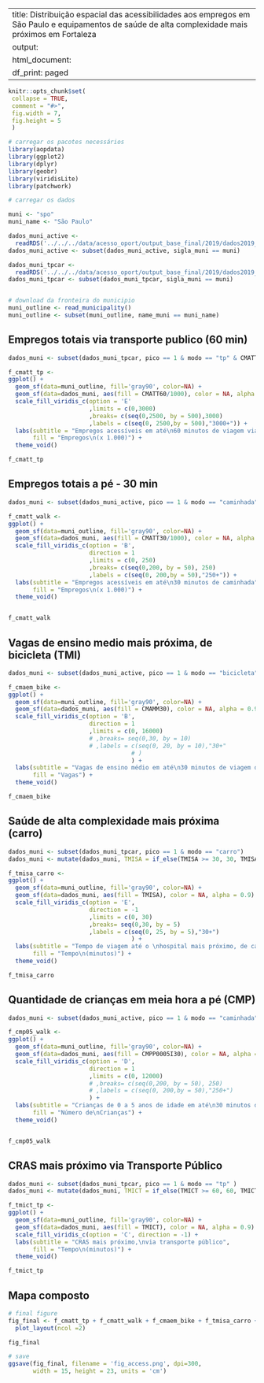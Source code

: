 
---
title: Distribuição espacial das acessibilidades aos empregos em São Paulo e equipamentos de saúde de alta complexidade mais próximos em Fortaleza
output:
  html_document:
    df_print: paged
---
  
```r
knitr::opts_chunk$set(
 collapse = TRUE,
 comment = "#>",
 fig.width = 7,
 fig.height = 5
 )
```


```r
# carregar os pacotes necessários
library(aopdata)
library(ggplot2)
library(dplyr)
library(geobr)
library(viridisLite)
library(patchwork)
```



```r
# carregar os dados

muni <- "spo"
muni_name <- "São Paulo"

dados_muni_active <- 
  readRDS('../../../data/acesso_oport/output_base_final/2019/dados2019_AcessOport_access_active_v1.0.rds')
dados_muni_active <- subset(dados_muni_active, sigla_muni == muni)

dados_muni_tpcar <- 
  readRDS('../../../data/acesso_oport/output_base_final/2019/dados2019_AcessOport_access_tpcar_v1.0.rds')
dados_muni_tpcar <- subset(dados_muni_tpcar, sigla_muni == muni)


# download da fronteira do municipio
muni_outline <- read_municipality()
muni_outline <- subset(muni_outline, name_muni == muni_name)
```


## Empregos totais via transporte publico (60 min)


```r
dados_muni <- subset(dados_muni_tpcar, pico == 1 & modo == "tp" & CMATT60 > 0)

f_cmatt_tp <-
ggplot() +
  geom_sf(data=muni_outline, fill='gray90', color=NA) +
  geom_sf(data=dados_muni, aes(fill = CMATT60/1000), color = NA, alpha = 0.9) +
  scale_fill_viridis_c(option = 'E'
                       ,limits = c(0,3000)
                       ,breaks= c(seq(0,2500, by = 500),3000)
                       ,labels = c(seq(0, 2500,by = 500),"3000+")) +
  labs(subtitle = "Empregos acessíveis em até\n60 minutos de viagem via\ntransporte público", 
       fill = "Empregos\n(x 1.000)") +
  theme_void()

f_cmatt_tp
```


## Empregos totais a pé - 30 min

```r
dados_muni <- subset(dados_muni_active, pico == 1 & modo == "caminhada" & CMATT30 > 0)

f_cmatt_walk <-
ggplot() +
  geom_sf(data=muni_outline, fill='gray90', color=NA) +
  geom_sf(data=dados_muni, aes(fill = CMATT30/1000), color = NA, alpha = 0.9) +
  scale_fill_viridis_c(option = 'B', 
                       direction = 1
                       ,limits = c(0, 250)
                       ,breaks= c(seq(0,200, by = 50), 250)
                       ,labels = c(seq(0, 200,by = 50),"250+")) +
  labs(subtitle = "Empregos acessíveis em até\n30 minutos de caminhada", 
       fill = "Empregos\n(x 1.000)") +
  theme_void()


f_cmatt_walk
```


## Vagas de ensino medio mais próxima, de bicicleta (TMI)

```r
dados_muni <- subset(dados_muni_active, pico == 1 & modo == "bicicleta")

f_cmaem_bike <-
ggplot() +
  geom_sf(data=muni_outline, fill='gray90', color=NA) +
  geom_sf(data=dados_muni, aes(fill = CMAMM30), color = NA, alpha = 0.9) +
  scale_fill_viridis_c(option = 'B',
                       direction = 1
                       ,limits = c(0, 16000)
                       # ,breaks= seq(0,30, by = 10)
                       # ,labels = c(seq(0, 20, by = 10),"30+"
                                   # )
                                   ) +
  labs(subtitle = "Vagas de ensino médio em até\n30 minutos de viagem de bicicleta", 
       fill = "Vagas") +
  theme_void()

f_cmaem_bike
```

## Saúde de alta complexidade mais próxima (carro)

```r
dados_muni <- subset(dados_muni_tpcar, pico == 1 & modo == "carro")
dados_muni <- mutate(dados_muni, TMISA = if_else(TMISA >= 30, 30, TMISA))

f_tmisa_carro <-
ggplot() +
  geom_sf(data=muni_outline, fill='gray90', color=NA) +
  geom_sf(data=dados_muni, aes(fill = TMISA), color = NA, alpha = 0.9) +
  scale_fill_viridis_c(option = 'E',
                       direction = -1
                       ,limits = c(0, 30)
                       ,breaks= seq(0,30, by = 5)
                       ,labels = c(seq(0, 25, by = 5),"30+")
                                   ) +
  labs(subtitle = "Tempo de viagem até o \nhospital mais próximo, de carro", 
       fill = "Tempo\n(minutos)") +
  theme_void()

f_tmisa_carro
```


## Quantidade de crianças em meia hora a pé (CMP)


```r
dados_muni <- subset(dados_muni_active, pico == 1 & modo == "caminhada" & CMPP0005I30 > 0)

f_cmp05_walk <-
ggplot() +
  geom_sf(data=muni_outline, fill='gray90', color=NA) +
  geom_sf(data=dados_muni, aes(fill = CMPP0005I30), color = NA, alpha = 0.9) +
  scale_fill_viridis_c(option = 'D', 
                       direction = 1
                       ,limits = c(0, 12000)
                       # ,breaks= c(seq(0,200, by = 50), 250)
                       # ,labels = c(seq(0, 200,by = 50),"250+")
                       ) +
  labs(subtitle = "Crianças de 0 a 5 anos de idade em até\n30 minutos de caminhada", 
       fill = "Número de\nCrianças") +
  theme_void()


f_cmp05_walk
```



## CRAS mais próximo via Transporte Público 

```r
dados_muni <- subset(dados_muni_tpcar, pico == 1 & modo == "tp" )
dados_muni <- mutate(dados_muni, TMICT = if_else(TMICT >= 60, 60, TMICT))

f_tmict_tp <-
ggplot() +
  geom_sf(data=muni_outline, fill='gray90', color=NA) +
  geom_sf(data=dados_muni, aes(fill = TMICT), color = NA, alpha = 0.9) +
  scale_fill_viridis_c(option = 'C', direction = -1) +
  labs(subtitle = "CRAS mais próximo,\nvia transporte público", 
       fill = "Tempo\n(minutos)") +
  theme_void()

f_tmict_tp
```

## Mapa composto

```r
# final figure
fig_final <- f_cmatt_tp + f_cmatt_walk + f_cmaem_bike + f_tmisa_carro + f_tmict_tp + f_cmp05_walk +
  plot_layout(ncol =2)
```


```r
fig_final
```


```r
# save
ggsave(fig_final, filename = 'fig_access.png', dpi=300,
       width = 15, height = 23, units = 'cm')


```






